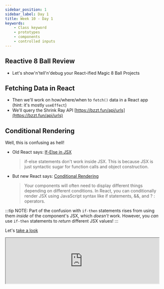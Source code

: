 ```yaml
---
sidebar_position: 1
sidebar_label: Day 1
title: Week 10 - Day 1
keywords:
    - Class keyword
    - prototypes
    - components
    - controlled inputs
---
```


## Reactive 8 Ball Review

- Let's show'n'tell'n'debug your React-ified Magic 8 Ball Projects

## Fetching Data in React

- Then we'll work on how/where/when to `fetch()` data in a React app (hint: it's mostly `useEffect`)
- We'll query the Shrink Ray API [https://bzzt.fun/api/urls](https://bzzt.fun/api/urls)

## Conditional Rendering

Well, this is confusing as hell!

- Old React says: [If-Else in JSX](https://react-cn.github.io/react/tips/if-else-in-JSX.html)
    > if-else statements don't work inside JSX. This is because JSX is just syntactic sugar for function calls and object construction.
- But new React says: [Conditional Rendering](https://react.dev/learn/conditional-rendering)
    > Your components will often need to display different things depending on different conditions. In React, you can conditionally render JSX using JavaScript syntax like if statements, &&, and ? : operators.

:::tip
NOTE: Part of the confusion with `if-then` statements rises from using them _inside_ of the component's JSX, which _doesn't_ work.
However, you _can_ use `if-then` statements to _return_ different JSX values!
:::

Let's [take a look](https://stackblitz.com/edit/ccs-ternary-demo?file=src%2FApp.jsx)

<iframe src='https://stackblitz.com/edit/ccs-ternary-demo?embed=1&file=src%2Fcomponents%2fToggleComponent.jsx' width='100%' style={{display: 'flex', aspectRatio: '16/9'}} />

---

How about [Dealing with empty arrays](https://stackblitz.com/edit/ccs-edit-arrays?file=src%2FApp.jsx)

<iframe src='https://stackblitz.com/edit/ccs-edit-arrays?embed=1&file=src%2FApp.jsx' width='100%' style={{display: 'flex', aspectRatio: '16/9'}} />


